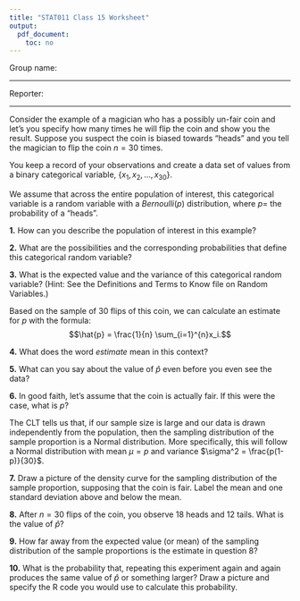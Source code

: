 ```yaml
---
title: "STAT011 Class 15 Worksheet"
output: 
  pdf_document: 
    toc: no 
---
```



Group name: 

***

Reporter: 


*** 

\vspace{.3in}


Consider the example of a magician who has a possibly un-fair coin and let's you specify how many times he will flip the coin and show you the result. Suppose you suspect the coin is biased towards "heads" and you tell the magician to flip the coin $n=30$ times.  


You keep a record of your observations and create a data set of values from a binary categorical variable, $\{x_1, x_2, \dots, x_{30}\}$. 

We assume that across the entire population of interest, this categorical variable is a random variable with a $Bernoulli(p)$ distribution, where $p=$ the probability of a "heads". 

**1.** How can you describe the population of interest in this example? 

\vspace{.8in}


**2.** What are the possibilities and the corresponding probabilities that define this categorical random variable? 

\vspace{.8in}

**3.** What is the expected value and the variance of this categorical random variable? (Hint: See the Definitions and Terms to Know file on Random Variables.)

\vspace{.8in}

Based on the sample of $30$ flips of this coin, we can calculate an estimate for $p$ with the formula:
$$\hat{p} = \frac{1}{n} \sum_{i=1}^{n}x_i.$$


**4.** What does the word *estimate* mean in this context?

\vspace{.8in}

**5.** What can you say about the value of $\hat{p}$ even before you even see the data? 

\vspace{.8in}



**6.**
In good faith, let's assume that the coin is actually fair. If this were the case, what is $p$? 

\vspace{.8in}


The CLT tells us that, if our sample size is large and our data is drawn independently from the population, then the sampling distribution of the sample proportion is a Normal distribution. More specifically, this will follow a Normal distribution with mean $\mu = p$ and variance $\sigma^2 = \frac{p(1-p)}{30}$. 



**7.** 
Draw a picture of the density curve for the sampling distribution of the sample proportion, supposing that the coin is fair. Label the mean and one standard deviation above and below the mean.

\vspace{1.8in}


**8.**
After $n=30$ flips of the coin, you observe $18$ heads and $12$ tails. What is the value of $\hat{p}$? 

\vspace{.8in}

**9.**
How far away from the expected value (or mean) of the sampling distribution of the sample proportions is the estimate in question 8? 
\vspace{1in}

**10.** What is the probability that, repeating this experiment again and again produces the same value of $\hat{p}$ or something larger? Draw a picture and specify the R code you would use to calculate this probability. 
